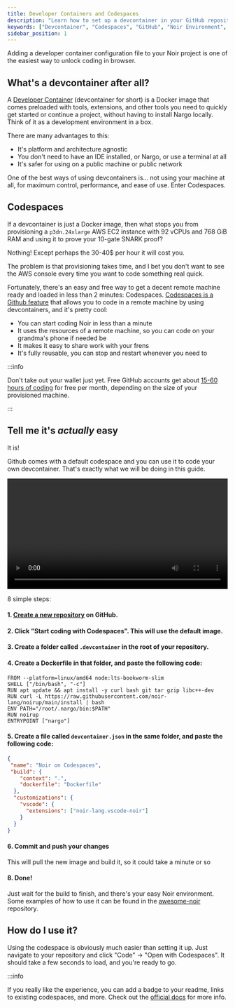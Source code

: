 ```yaml
---
title: Developer Containers and Codespaces
description: "Learn how to set up a devcontainer in your GitHub repository for a seamless coding experience with Codespaces. Follow our easy 8-step guide to create your own Noir environment without installing Nargo locally."
keywords: ["Devcontainer", "Codespaces", "GitHub", "Noir Environment", "Docker Image", "Development Environment", "Remote Coding", "GitHub Codespaces", "Noir Programming", "Nargo", "VSCode Extensions", "Noirup"]
sidebar_position: 1
---
```


Adding a developer container configuration file to your Noir project is one of the easiest way to unlock coding in browser.

## What's a devcontainer after all?

A [Developer Container](https://containers.dev/) (devcontainer for short) is a Docker image that comes preloaded with tools, extensions, and other tools you need to quickly get started or continue a project, without having to install Nargo locally. Think of it as a development environment in a box.

There are many advantages to this:

- It's platform and architecture agnostic
- You don't need to have an IDE installed, or Nargo, or use a terminal at all
- It's safer for using on a public machine or public network

One of the best ways of using devcontainers is... not using your machine at all, for maximum control, performance, and ease of use.
Enter Codespaces.

## Codespaces

If a devcontainer is just a Docker image, then what stops you from provisioning a `p3dn.24xlarge` AWS EC2 instance with 92 vCPUs and 768 GiB RAM and using it to prove your 10-gate SNARK proof? 

Nothing! Except perhaps the 30-40$ per hour it will cost you. 

The problem is that provisioning takes time, and I bet you don't want to see the AWS console every time you want to code something real quick.

Fortunately, there's an easy and free way to get a decent remote machine ready and loaded in less than 2 minutes: Codespaces. [Codespaces is a Github feature](https://github.com/features/codespaces) that allows you to code in a remote machine by using devcontainers, and it's pretty cool:

- You can start coding Noir in less than a minute
- It uses the resources of a remote machine, so you can code on your grandma's phone if needed be
- It makes it easy to share work with your frens
- It's fully reusable, you can stop and restart whenever you need to

:::info

Don't take out your wallet just yet. Free GitHub accounts get about [15-60 hours of coding](https://github.com/features/codespaces) for free per month, depending on the size of your provisioned machine.

:::

## Tell me it's _actually_ easy

It is!

Github comes with a default codespace and you can use it to code your own devcontainer. That's exactly what we will be doing in this guide.

<video width="100%" height="auto" controls>
  <source src={require('@site/static/video/how-tos/devcontainer.mp4').default} type="video/mp4" />
  Your browser does not support the video tag.
</video>

8 simple steps:

#### 1. <a href="https://github.com/new" target="_blank">Create a new repository</a> on GitHub.

#### 2. Click "Start coding with Codespaces". This will use the default image.

#### 3. Create a folder called `.devcontainer` in the root of your repository.

#### 4. Create a Dockerfile in that folder, and paste the following code:

```docker
FROM --platform=linux/amd64 node:lts-bookworm-slim
SHELL ["/bin/bash", "-c"]
RUN apt update && apt install -y curl bash git tar gzip libc++-dev
RUN curl -L https://raw.githubusercontent.com/noir-lang/noirup/main/install | bash
ENV PATH="/root/.nargo/bin:$PATH"
RUN noirup
ENTRYPOINT ["nargo"]
```
#### 5. Create a file called `devcontainer.json` in the same folder, and paste the following code:

```json
{
 "name": "Noir on Codespaces",
 "build": {
    "context": ".",
    "dockerfile": "Dockerfile"
  },
  "customizations": {
    "vscode": {
      "extensions": ["noir-lang.vscode-noir"]
    }
  }
}
```
#### 6. Commit and push your changes

This will pull the new image and build it, so it could take a minute or so

#### 8. Done! 
Just wait for the build to finish, and there's your easy Noir environment. Some examples of how to use it can be found in the [awesome-noir](https://github.com/noir-lang/awesome-noir?tab=readme-ov-file#boilerplates) repository.

## How do I use it?

Using the codespace is obviously much easier than setting it up. 
Just navigate to your repository and click "Code" -> "Open with Codespaces". It should take a few seconds to load, and you're ready to go.

:::info

If you really like the experience, you can add a badge to your readme, links to existing codespaces, and more. 
Check out the [official docs](https://docs.github.com/en/codespaces/setting-up-your-project-for-codespaces/setting-up-your-repository/facilitating-quick-creation-and-resumption-of-codespaces) for more info.
